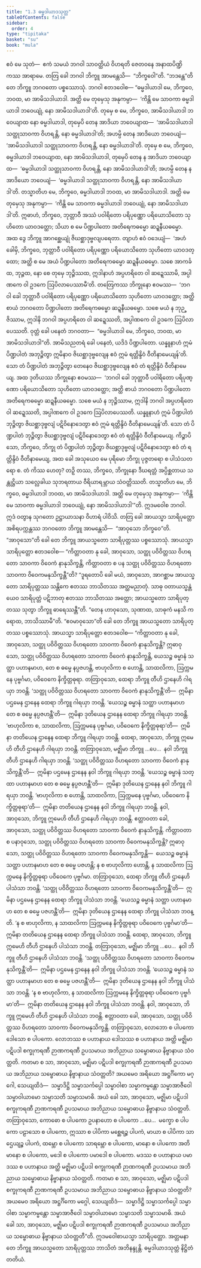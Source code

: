 ```yaml
---
title: "1.3 ဓမ္မဒါယာဒသုတ္တ"
tableOfContents: false
sidebar:
  order: 4
type: "tipitaka"
basket: "su"
book: "mula"
---
```



<DynamicBreadcrumb />

<Division number="29" book="mula">

<Paragraph number="83" book="mula">
ဧဝံ မေ သုတံ—  ဧကံ သမယံ ဘဂဝါ သာဝတ္ထိယံ ဝိဟရတိ ဇေတဝနေ အနာထပိဏ္ဍိကဿ အာရာမေ. တတြ ခေါ ဘဂဝါ ဘိက္ခူ အာမန္တေသိ—  “ဘိက္ခဝေါ”တိ. “ဘဒန္တေ”တိ တေ ဘိက္ခူ ဘဂဝတော ပစ္စဿောသုံ. ဘဂဝါ ဧတဒဝေါစ—
</Paragraph>

<Paragraph number="84" book="mula">
“ဓမ္မဒါယာဒါ မေ, ဘိက္ခဝေ, ဘဝထ, မာ အာမိသဒါယာဒါ. အတ္ထိ မေ တုမှေသု အနုကမ္ပာ—  ‘ကိန္တိ မေ သာဝကာ ဓမ္မဒါယာဒါ ဘဝေယျုံ, နော အာမိသဒါယာဒါ’တိ. တုမှေ စ မေ, ဘိက္ခဝေ, အာမိသဒါယာဒါ ဘဝေယျာထ နော ဓမ္မဒါယာဒါ, တုမှေပိ တေန အာဒိယာ ဘဝေယျာထ—  ‘အာမိသဒါယာဒါ သတ္ထုသာဝကာ ဝိဟရန္တိ, နော ဓမ္မဒါယာဒါ’တိ; အဟမ္ပိ တေန အာဒိယော ဘဝေယျံ—  ‘အာမိသဒါယာဒါ သတ္ထုသာဝကာ ဝိဟရန္တိ, နော ဓမ္မဒါယာဒါ’တိ. တုမှေ စ မေ, ဘိက္ခဝေ, ဓမ္မဒါယာဒါ ဘဝေယျာထ, နော အာမိသဒါယာဒါ, တုမှေပိ တေန န အာဒိယာ ဘဝေယျာထ—  ‘ဓမ္မဒါယာဒါ သတ္ထုသာဝကာ ဝိဟရန္တိ, နော အာမိသဒါယာဒါ’တိ; အဟမ္ပိ တေန န အာဒိယော ဘဝေယျံ—  ‘ဓမ္မဒါယာဒါ သတ္ထုသာဝကာ ဝိဟရန္တိ, နော အာမိသဒါယာဒါ’တိ. တသ္မာတိဟ မေ, ဘိက္ခဝေ, ဓမ္မဒါယာဒါ ဘဝထ, မာ အာမိသဒါယာဒါ. အတ္ထိ မေ တုမှေသု အနုကမ္ပာ—  ‘ကိန္တိ မေ သာဝကာ ဓမ္မဒါယာဒါ ဘဝေယျုံ, နော အာမိသဒါယာဒါ’တိ.
</Paragraph>

</Division>
<Division number="30" book="mula">

<Paragraph number="85" book="mula">
ဣဓာဟံ, ဘိက္ခဝေ, ဘုတ္တာဝီ အဿံ ပဝါရိတော ပရိပုဏ္ဏော ပရိယောသိတော သုဟိတော ယာဝဒတ္ထော; သိယာ စ မေ ပိဏ္ဍပါတော အတိရေကဓမ္မော ဆဍ္ဍနီယဓမ္မော. အထ ဒွေ ဘိက္ခူ အာဂစ္ဆေယျုံ ဇိဃစ္ဆာဒုဗ္ဗလျပရေတာ. တျာဟံ ဧဝံ ဝဒေယျံ—  ‘အဟံ ခေါမှိ, ဘိက္ခဝေ, ဘုတ္တာဝီ ပဝါရိတော ပရိပုဏ္ဏော ပရိယောသိတော သုဟိတော ယာဝဒတ္ထော; အတ္ထိ စ မေ အယံ ပိဏ္ဍပါတော အတိရေကဓမ္မော ဆဍ္ဍနီယဓမ္မော. သစေ အာကင်္ခထ, ဘုဉ္ဇထ, နော စေ တုမှေ ဘုဉ္ဇိဿထ, ဣဒါနာဟံ အပ္ပဟရိတေ ဝါ ဆဍ္ဍေဿာမိ, အပ္ပါဏကေ ဝါ ဥဒကေ ဩပိလာပေဿာမီ’တိ.
</Paragraph>

<Paragraph number="86" book="mula">
တတြေကဿ ဘိက္ခုနော ဧဝမဿ—  ‘ဘဂဝါ ခေါ ဘုတ္တာဝီ ပဝါရိတော ပရိပုဏ္ဏော ပရိယောသိတော သုဟိတော ယာဝဒတ္ထော; အတ္ထိ စာယံ ဘဂဝတော ပိဏ္ဍပါတော အတိရေကဓမ္မော ဆဍ္ဍနီယဓမ္မော. သစေ မယံ န ဘုဉ္ဇိဿာမ, ဣဒါနိ ဘဂဝါ အပ္ပဟရိတေ ဝါ ဆဍ္ဍေဿတိ, အပ္ပါဏကေ ဝါ ဥဒကေ ဩပိလာပေဿတိ. ဝုတ္တံ ခေါ ပနေတံ ဘဂဝတာ—  “ဓမ္မဒါယာဒါ မေ, ဘိက္ခဝေ, ဘဝထ, မာ အာမိသဒါယာဒါ”တိ. အာမိသညတရံ ခေါ ပနေတံ, ယဒိဒံ ပိဏ္ဍပါတော. ယန္နူနာဟံ ဣမံ ပိဏ္ဍပါတံ အဘုဉ္ဇိတွာ ဣမိနာဝ ဇိဃစ္ဆာဒုဗ္ဗလျေန ဧဝံ ဣမံ ရတ္တိန္ဒိဝံ ဝီတိနာမေယျန်’တိ. သော တံ ပိဏ္ဍပါတံ အဘုဉ္ဇိတွာ တေနေဝ ဇိဃစ္ဆာဒုဗ္ဗလျေန ဧဝံ တံ ရတ္တိန္ဒိဝံ ဝီတိနာမေယျ.
</Paragraph>

<Paragraph number="87" book="mula">
အထ ဒုတိယဿ ဘိက္ခုနော ဧဝမဿ—  ‘ဘဂဝါ ခေါ ဘုတ္တာဝီ ပဝါရိတော ပရိပုဏ္ဏော ပရိယောသိတော သုဟိတော ယာဝဒတ္ထော; အတ္ထိ စာယံ ဘဂဝတော ပိဏ္ဍပါတော အတိရေကဓမ္မော ဆဍ္ဍနီယဓမ္မော. သစေ မယံ န ဘုဉ္ဇိဿာမ, ဣဒါနိ ဘဂဝါ အပ္ပဟရိတေ ဝါ ဆဍ္ဍေဿတိ, အပ္ပါဏကေ ဝါ ဥဒကေ ဩပိလာပေဿတိ. ယန္နူနာဟံ ဣမံ ပိဏ္ဍပါတံ ဘုဉ္ဇိတွာ ဇိဃစ္ဆာဒုဗ္ဗလျံ ပဋိဝိနောဒေတွာ ဧဝံ ဣမံ ရတ္တိန္ဒိဝံ ဝီတိနာမေယျန်’တိ. သော တံ ပိဏ္ဍပါတံ ဘုဉ္ဇိတွာ ဇိဃစ္ဆာဒုဗ္ဗလျံ ပဋိဝိနောဒေတွာ ဧဝံ တံ ရတ္တိန္ဒိဝံ ဝီတိနာမေယျ.
</Paragraph>

<Paragraph number="88" book="mula">
ကိဉ္စာပိ သော, ဘိက္ခဝေ, ဘိက္ခု တံ ပိဏ္ဍပါတံ ဘုဉ္ဇိတွာ ဇိဃစ္ဆာဒုဗ္ဗလျံ ပဋိဝိနောဒေတွာ ဧဝံ တံ ရတ္တိန္ဒိဝံ ဝီတိနာမေယျ, အထ ခေါ အသုယေဝ မေ ပုရိမော ဘိက္ခု ပုဇ္ဇတရော စ ပါသံသတရော စ. တံ ကိဿ ဟေတု? တဉှိ တဿ, ဘိက္ခဝေ, ဘိက္ခုနော ဒီဃရတ္တံ အပ္ပိစ္ဆတာယ သန္တုဋ္ဌိယာ သလ္လေခါယ သုဘရတာယ ဝီရိယာရမ္ဘာယ သံဝတ္တိဿတိ. တသ္မာတိဟ မေ, ဘိက္ခဝေ, ဓမ္မဒါယာဒါ ဘဝထ, မာ အာမိသဒါယာဒါ. အတ္ထိ မေ တုမှေသု အနုကမ္ပာ—  ‘ကိန္တိ မေ သာဝကာ ဓမ္မဒါယာဒါ ဘဝေယျုံ, နော အာမိသဒါယာဒါ’”တိ.
</Paragraph>

<Paragraph number="89" book="mula">
ဣဒမဝေါစ ဘဂဝါ. ဣဒံ ဝတွာန သုဂတော ဥဋ္ဌာယာသနာ ဝိဟာရံ ပါဝိသိ.
</Paragraph>

</Division>
<Division number="31" book="mula">

<Paragraph number="90" book="mula">
တတြ ခေါ အာယသ္မာ သာရိပုတ္တော အစိရပက္ကန္တဿ ဘဂဝတော ဘိက္ခူ အာမန္တေသိ—  “အာဝုသော ဘိက္ခဝေ”တိ. “အာဝုသော”တိ ခေါ တေ ဘိက္ခူ အာယသ္မတော သာရိပုတ္တဿ ပစ္စဿောသုံ. အာယသ္မာ သာရိပုတ္တော ဧတဒဝေါစ—
</Paragraph>

<Paragraph number="91" book="mula">
“ကိတ္တာဝတာ နု ခေါ, အာဝုသော, သတ္ထု ပဝိဝိတ္တဿ ဝိဟရတော သာဝကာ ဝိဝေကံ နာနုသိက္ခန္တိ, ကိတ္တာဝတာ စ ပန သတ္ထု ပဝိဝိတ္တဿ ဝိဟရတော သာဝကာ ဝိဝေကမနုသိက္ခန္တီ”တိ? “ဒူရတောပိ ခေါ မယံ, အာဝုသော, အာဂစ္ဆာမ အာယသ္မတော သာရိပုတ္တဿ သန္တိကေ ဧတဿ ဘာသိတဿ အတ္ထမညာတုံ. သာဓု ဝတာယသ္မန္တံယေဝ သာရိပုတ္တံ ပဋိဘာတု ဧတဿ ဘာသိတဿ အတ္ထော; အာယသ္မတော သာရိပုတ္တဿ သုတွာ ဘိက္ခူ ဓာရေဿန္တီ”တိ. “တေန ဟာဝုသော, သုဏာထ, သာဓုကံ မနသိ ကရောထ, ဘာသိဿာမီ”တိ. “ဧဝမာဝုသော”တိ ခေါ တေ ဘိက္ခူ အာယသ္မတော သာရိပုတ္တဿ ပစ္စဿောသုံ. အာယသ္မာ သာရိပုတ္တော ဧတဒဝေါစ—
</Paragraph>

<Paragraph number="92" book="mula">
“ကိတ္တာဝတာ နု ခေါ, အာဝုသော, သတ္ထု ပဝိဝိတ္တဿ ဝိဟရတော သာဝကာ ဝိဝေကံ နာနုသိက္ခန္တိ? ဣဓာဝုသော, သတ္ထု ပဝိဝိတ္တဿ ဝိဟရတော သာဝကာ ဝိဝေကံ နာနုသိက္ခန္တိ, ယေသဉ္စ ဓမ္မာနံ သတ္ထာ ပဟာနမာဟ, တေ စ ဓမ္မေ နပ္ပဇဟန္တိ, ဗာဟုလိကာ စ ဟောန္တိ, သာထလိကာ, ဩက္ကမနေ ပုဗ္ဗင်္ဂမာ, ပဝိဝေကေ နိက္ခိတ္တဓုရာ. တတြာဝုသော, ထေရာ ဘိက္ခူ တီဟိ ဌာနေဟိ ဂါရယှာ ဘဝန္တိ. ‘သတ္ထု ပဝိဝိတ္တဿ ဝိဟရတော သာဝကာ ဝိဝေကံ နာနုသိက္ခန္တီ’တိ—  ဣမိနာ ပဌမေန ဌာနေန ထေရာ ဘိက္ခူ ဂါရယှာ ဘဝန္တိ. ‘ယေသဉ္စ ဓမ္မာနံ သတ္ထာ ပဟာနမာဟ တေ စ ဓမ္မေ နပ္ပဇဟန္တီ’တိ—  ဣမိနာ ဒုတိယေန ဌာနေန ထေရာ ဘိက္ခူ ဂါရယှာ ဘဝန္တိ. ‘ဗာဟုလိကာ စ, သာထလိကာ, ဩက္ကမနေ ပုဗ္ဗင်္ဂမာ, ပဝိဝေကေ နိက္ခိတ္တဓုရာ’တိ—  ဣမိနာ တတိယေန ဌာနေန ထေရာ ဘိက္ခူ ဂါရယှာ ဘဝန္တိ. ထေရာ, အာဝုသော, ဘိက္ခူ ဣမေဟိ တီဟိ ဌာနေဟိ ဂါရယှာ ဘဝန္တိ. တတြာဝုသော, မဇ္ဈိမာ ဘိက္ခူ …ပေ…  နဝါ ဘိက္ခူ တီဟိ ဌာနေဟိ ဂါရယှာ ဘဝန္တိ. ‘သတ္ထု ပဝိဝိတ္တဿ ဝိဟရတော သာဝကာ ဝိဝေကံ နာနုသိက္ခန္တီ’တိ—  ဣမိနာ ပဌမေန ဌာနေန နဝါ ဘိက္ခူ ဂါရယှာ ဘဝန္တိ. ‘ယေသဉ္စ ဓမ္မာနံ သတ္ထာ ပဟာနမာဟ တေ စ ဓမ္မေ နပ္ပဇဟန္တီ’တိ—  ဣမိနာ ဒုတိယေန ဌာနေန နဝါ ဘိက္ခူ ဂါရယှာ ဘဝန္တိ. ‘ဗာဟုလိကာ စ ဟောန္တိ, သာထလိကာ, ဩက္ကမနေ ပုဗ္ဗင်္ဂမာ, ပဝိဝေကေ နိက္ခိတ္တဓုရာ’တိ—  ဣမိနာ တတိယေန ဌာနေန နဝါ ဘိက္ခူ ဂါရယှာ ဘဝန္တိ. နဝါ, အာဝုသော, ဘိက္ခူ ဣမေဟိ တီဟိ ဌာနေဟိ ဂါရယှာ ဘဝန္တိ. ဧတ္တာဝတာ ခေါ, အာဝုသော, သတ္ထု ပဝိဝိတ္တဿ ဝိဟရတော သာဝကာ ဝိဝေကံ နာနုသိက္ခန္တိ.
</Paragraph>

</Division>
<Division number="32" book="mula">

<Paragraph number="93" book="mula">
ကိတ္တာဝတာ စ ပနာဝုသော, သတ္ထု ပဝိဝိတ္တဿ ဝိဟရတော သာဝကာ ဝိဝေကမနုသိက္ခန္တိ? ဣဓာဝုသော, သတ္ထု ပဝိဝိတ္တဿ ဝိဟရတော သာဝကာ ဝိဝေကမနုသိက္ခန္တိ—  ယေသဉ္စ ဓမ္မာနံ သတ္ထာ ပဟာနမာဟ တေ စ ဓမ္မေ ပဇဟန္တိ; န စ ဗာဟုလိကာ ဟောန္တိ, န သာထလိကာ ဩက္ကမနေ နိက္ခိတ္တဓုရာ ပဝိဝေကေ ပုဗ္ဗင်္ဂမာ. တတြာဝုသော, ထေရာ ဘိက္ခူ တီဟိ ဌာနေဟိ ပါသံသာ ဘဝန္တိ. ‘သတ္ထု ပဝိဝိတ္တဿ ဝိဟရတော သာဝကာ ဝိဝေကမနုသိက္ခန္တီ’တိ—  ဣမိနာ ပဌမေန ဌာနေန ထေရာ ဘိက္ခူ ပါသံသာ ဘဝန္တိ. ‘ယေသဉ္စ ဓမ္မာနံ သတ္ထာ ပဟာနမာဟ တေ စ ဓမ္မေ ပဇဟန္တီ’တိ—  ဣမိနာ ဒုတိယေန ဌာနေန ထေရာ ဘိက္ခူ ပါသံသာ ဘဝန္တိ. ‘န စ ဗာဟုလိကာ, န သာထလိကာ ဩက္ကမနေ နိက္ခိတ္တဓုရာ ပဝိဝေကေ ပုဗ္ဗင်္ဂမာ’တိ—  ဣမိနာ တတိယေန ဌာနေန ထေရာ ဘိက္ခူ ပါသံသာ ဘဝန္တိ. ထေရာ, အာဝုသော, ဘိက္ခူ ဣမေဟိ တီဟိ ဌာနေဟိ ပါသံသာ ဘဝန္တိ. တတြာဝုသော, မဇ္ဈိမာ ဘိက္ခူ …ပေ…  နဝါ ဘိက္ခူ တီဟိ ဌာနေဟိ ပါသံသာ ဘဝန္တိ. ‘သတ္ထု ပဝိဝိတ္တဿ ဝိဟရတော သာဝကာ ဝိဝေကမနုသိက္ခန္တီ’တိ—  ဣမိနာ ပဌမေန ဌာနေန နဝါ ဘိက္ခူ ပါသံသာ ဘဝန္တိ. ‘ယေသဉ္စ ဓမ္မာနံ သတ္ထာ ပဟာနမာဟ တေ စ ဓမ္မေ ပဇဟန္တီ’တိ—  ဣမိနာ ဒုတိယေန ဌာနေန နဝါ ဘိက္ခူ ပါသံသာ ဘဝန္တိ. ‘န စ ဗာဟုလိကာ, န သာထလိကာ ဩက္ကမနေ နိက္ခိတ္တဓုရာ ပဝိဝေကေ ပုဗ္ဗင်္ဂမာ’တိ—  ဣမိနာ တတိယေန ဌာနေန နဝါ ဘိက္ခူ ပါသံသာ ဘဝန္တိ. နဝါ, အာဝုသော, ဘိက္ခူ ဣမေဟိ တီဟိ ဌာနေဟိ ပါသံသာ ဘဝန္တိ. ဧတ္တာဝတာ ခေါ, အာဝုသော, သတ္ထု ပဝိဝိတ္တဿ ဝိဟရတော သာဝကာ ဝိဝေကမနုသိက္ခန္တိ.
</Paragraph>

</Division>
<Division number="33" book="mula">

<Paragraph number="94" book="mula">
တတြာဝုသော, လောဘော စ ပါပကော ဒေါသော စ ပါပကော. လောဘဿ စ ပဟာနာယ ဒေါသဿ စ ပဟာနာယ အတ္ထိ မဇ္ဈိမာ ပဋိပဒါ စက္ခုကရဏီ ဉာဏကရဏီ ဥပသမာယ အဘိညာယ သမ္ဗောဓာယ နိဗ္ဗာနာယ သံဝတ္တတိ. ကတမာ စ သာ, အာဝုသော, မဇ္ဈိမာ ပဋိပဒါ စက္ခုကရဏီ ဉာဏကရဏီ ဥပသမာယ အဘိညာယ သမ္ဗောဓာယ နိဗ္ဗာနာယ သံဝတ္တတိ? အယမေဝ အရိယော အဋ္ဌင်္ဂိကော မဂ္ဂေါ, သေယျထိဒံ—  သမ္မာဒိဋ္ဌိ သမ္မာသင်္ကပ္ပေါ သမ္မာဝါစာ သမ္မာကမ္မန္တော သမ္မာအာဇီဝေါ သမ္မာဝါယာမော သမ္မာသတိ သမ္မာသမာဓိ. အယံ ခေါ သာ, အာဝုသော, မဇ္ဈိမာ ပဋိပဒါ စက္ခုကရဏီ ဉာဏကရဏီ ဥပသမာယ အဘိညာယ သမ္ဗောဓာယ နိဗ္ဗာနာယ သံဝတ္တတိ.
</Paragraph>

<Paragraph number="95" book="mula">
တတြာဝုသော, ကောဓော စ ပါပကော ဥပနာဟော စ ပါပကော …ပေ…  မက္ခော စ ပါပကော ပဠာသော စ ပါပကော, ဣဿာ စ ပါပိကာ မစ္ဆေရဉ္စ ပါပကံ, မာယာ စ ပါပိကာ သာဌေယျဉ္စ ပါပကံ, ထမ္ဘော စ ပါပကော သာရမ္ဘော စ ပါပကော, မာနော စ ပါပကော အတိမာနော စ ပါပကော, မဒေါ စ ပါပကော ပမာဒေါ စ ပါပကော. မဒဿ စ ပဟာနာယ ပမာဒဿ စ ပဟာနာယ အတ္ထိ မဇ္ဈိမာ ပဋိပဒါ စက္ခုကရဏီ ဉာဏကရဏီ ဥပသမာယ အဘိညာယ သမ္ဗောဓာယ နိဗ္ဗာနာယ သံဝတ္တတိ. ကတမာ စ သာ, အာဝုသော, မဇ္ဈိမာ ပဋိပဒါ စက္ခုကရဏီ ဉာဏကရဏီ ဥပသမာယ အဘိညာယ သမ္ဗောဓာယ နိဗ္ဗာနာယ သံဝတ္တတိ? အယမေဝ အရိယော အဋ္ဌင်္ဂိကော မဂ္ဂေါ, သေယျထိဒံ—  သမ္မာဒိဋ္ဌိ သမ္မာသင်္ကပ္ပေါ သမ္မာဝါစာ သမ္မာကမ္မန္တော သမ္မာအာဇီဝေါ သမ္မာဝါယာမော သမ္မာသတိ သမ္မာသမာဓိ. အယံ ခေါ သာ, အာဝုသော, မဇ္ဈိမာ ပဋိပဒါ စက္ခုကရဏီ ဉာဏကရဏီ ဥပသမာယ အဘိညာယ သမ္ဗောဓာယ နိဗ္ဗာနာယ သံဝတ္တတီ”တိ.
</Paragraph>

<Paragraph number="96" book="mula">
ဣဒမဝေါစာယသ္မာ သာရိပုတ္တော. အတ္တမနာ တေ ဘိက္ခူ အာယသ္မတော သာရိပုတ္တဿ ဘာသိတံ အဘိနန္ဒုန္တိ.

</Paragraph>
</Division>

<Paragraph number="97" type="center" book="mula">
ဓမ္မဒါယာဒသုတ္တံ နိဋ္ဌိတံ တတိယံ.
</Paragraph>